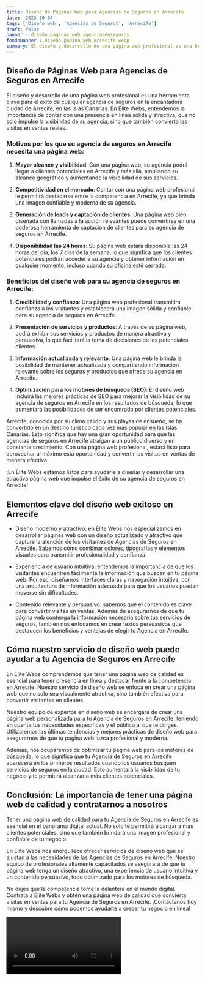 ```yaml
---
title: Diseño de Páginas Web para Agencias de Seguros en Arrecife
date: '2023-10-04'
tags: ['Diseño web', 'Agencias de Seguros', 'Arrecife']
draft: false
banner : diseño_paginas_web_agenciasdeseguros
fondoBanner : diseño_pagina_web_arrecife.webp
summary: El diseño y desarrollo de una página web profesional es una herramienta clave para el éxito de cualquier agencia de seguros en la encantadora ciudad de Arrecife, en las Islas Canarias. En Élite Webs, entendemos la importancia de contar con una presencia en línea sólida y atractiva, que no solo impulse la visibilidad de su agencia, sino que también convierta las visitas en ventas reales.
---
```


## Diseño de Páginas Web para Agencias de Seguros en Arrecife

El diseño y desarrollo de una página web profesional es una herramienta clave para el éxito de cualquier agencia de seguros en la encantadora ciudad de Arrecife, en las Islas Canarias. En Élite Webs, entendemos la importancia de contar con una presencia en línea sólida y atractiva, que no solo impulse la visibilidad de su agencia, sino que también convierta las visitas en ventas reales.

### Motivos por los que su agencia de seguros en Arrecife necesita una página web:

1. **Mayor alcance y visibilidad**: Con una página web, su agencia podrá llegar a clientes potenciales en Arrecife y más allá, ampliando su alcance geográfico y aumentando la visibilidad de sus servicios.

2. **Competitividad en el mercado**: Contar con una página web profesional le permitirá destacarse entre la competencia en Arrecife, ya que brinda una imagen confiable y moderna de su agencia.

3. **Generación de leads y captación de clientes**: Una página web bien diseñada con llamadas a la acción relevantes puede convertirse en una poderosa herramienta de captación de clientes para su agencia de seguros en Arrecife.

4. **Disponibilidad las 24 horas**: Su página web estará disponible las 24 horas del día, los 7 días de la semana, lo que significa que los clientes potenciales podrán acceder a su agencia y obtener información en cualquier momento, incluso cuando su oficina esté cerrada.

### Beneficios del diseño web para su agencia de seguros en Arrecife:

1. **Credibilidad y confianza**: Una página web profesional transmitirá confianza a los visitantes y establecerá una imagen sólida y confiable para su agencia de seguros en Arrecife.

2. **Presentación de servicios y productos**: A través de su página web, podrá exhibir sus servicios y productos de manera atractiva y persuasiva, lo que facilitará la toma de decisiones de los potenciales clientes.

3. **Información actualizada y relevante**: Una página web le brinda la posibilidad de mantener actualizada y compartiendo información relevante sobre los seguros y productos que ofrece su agencia en Arrecife.

4. **Optimización para los motores de búsqueda (SEO)**: El diseño web incluirá las mejores prácticas de SEO para mejorar la visibilidad de su agencia de seguros en Arrecife en los resultados de búsqueda, lo que aumentará las posibilidades de ser encontrado por clientes potenciales.

Arrecife, conocida por su clima cálido y sus playas de ensueño, se ha convertido en un destino turístico cada vez más popular en las Islas Canarias. Esto significa que hay una gran oportunidad para que las agencias de seguros en Arrecife atraigan a un público diverso y en constante crecimiento. Con una página web profesional, estará listo para aprovechar al máximo esta oportunidad y convertir las visitas en ventas de manera efectiva.

¡En Élite Webs estamos listos para ayudarle a diseñar y desarrollar una atractiva página web que impulse el éxito de su agencia de seguros en Arrecife!

<GifSeo />

<Cta />

## Elementos clave del diseño web exitoso en Arrecife

- Diseño moderno y atractivo: en Élite Webs nos especializamos en desarrollar páginas web con un diseño actualizado y atractivo que capture la atención de los visitantes de Agencias de Seguros en Arrecife. Sabemos cómo combinar colores, tipografías y elementos visuales para transmitir profesionalidad y confianza.

- Experiencia de usuario intuitiva: entendemos la importancia de que los visitantes encuentren fácilmente la información que buscan en tu página web. Por eso, diseñamos interfaces claras y navegación intuitiva, con una arquitectura de información adecuada para que los usuarios puedan moverse sin dificultades.

- Contenido relevante y persuasivo: sabemos que el contenido es clave para convertir visitas en ventas. Además de asegurarnos de que tu página web contenga la información necesaria sobre tus servicios de seguros, también nos enfocamos en crear textos persuasivos que destaquen los beneficios y ventajas de elegir tu Agencia en Arrecife.

## Cómo nuestro servicio de diseño web puede ayudar a tu Agencia de Seguros en Arrecife

En Élite Webs comprendemos que tener una página web de calidad es esencial para tener presencia en línea y destacar frente a la competencia en Arrecife. Nuestro servicio de diseño web se enfoca en crear una página web que no solo sea visualmente atractiva, sino también efectiva para convertir visitantes en clientes.

Nuestro equipo de expertos en diseño web se encargará de crear una página web personalizada para tu Agencia de Seguros en Arrecife, teniendo en cuenta tus necesidades específicas y el público al que te diriges. Utilizaremos las últimas tendencias y mejores prácticas de diseño web para asegurarnos de que tu página web luzca profesional y moderna.

Además, nos ocuparemos de optimizar tu página web para los motores de búsqueda, lo que significa que tu Agencia de Seguros en Arrecife aparecerá en los primeros resultados cuando los usuarios busquen servicios de seguros en la ciudad. Esto aumentará la visibilidad de tu negocio y te permitirá alcanzar a más clientes potenciales.

## Conclusión: La importancia de tener una página web de calidad y contratarnos a nosotros

Tener una página web de calidad para tu Agencia de Seguros en Arrecife es esencial en el panorama digital actual. No solo te permitirá alcanzar a más clientes potenciales, sino que también brindará una imagen profesional y confiable de tu negocio.

En Élite Webs nos enorgullece ofrecer servicios de diseño web que se ajustan a las necesidades de las Agencias de Seguros en Arrecife. Nuestro equipo de profesionales altamente capacitados se asegurará de que tu página web tenga un diseño atractivo, una experiencia de usuario intuitiva y un contenido persuasivo, todo optimizado para los motores de búsqueda.

No dejes que la competencia tome la delantera en el mundo digital. Contrata a Élite Webs y obtén una página web de calidad que convierta visitas en ventas para tu Agencia de Seguros en Arrecife. ¡Contáctanos hoy mismo y descubre cómo podemos ayudarte a crecer tu negocio en línea!

<Video />

<CtaBot job='Agencias de Seguros' city='Arrecife'/>

<Gmaps query='Arrecife+españa+maps' />
